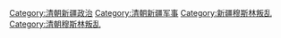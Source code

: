 [[Category:清朝新疆政治|Category:清朝新疆政治]]
[[Category:清朝新疆军事|Category:清朝新疆军事]]
[[Category:新疆穆斯林叛乱|Category:新疆穆斯林叛乱]]
[[Category:清朝穆斯林叛乱|Category:清朝穆斯林叛乱]]